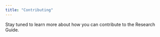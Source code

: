 ```yaml
---
title: "Contributing"
---
```


Stay tuned to learn more about how you can contribute to the Research Guide.